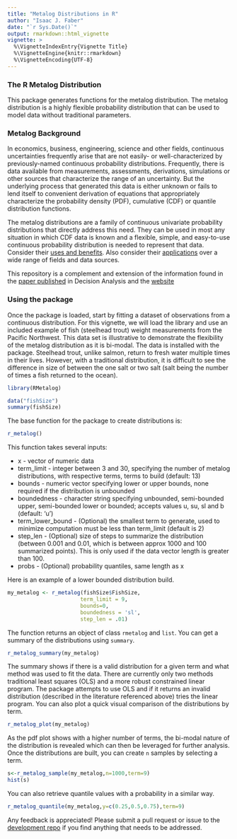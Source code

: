```yaml
---
title: "Metalog Distributions in R"
author: "Isaac J. Faber"
date: "`r Sys.Date()`"
output: rmarkdown::html_vignette
vignette: >
  %\VignetteIndexEntry{Vignette Title}
  %\VignetteEngine{knitr::rmarkdown}
  %\VignetteEncoding{UTF-8}
---
```


### The R Metalog Distribution

This package generates functions for the metalog distribution.  The metalog distribution is a highly flexible probability distribution that can be used to model data without traditional parameters.

### Metalog Background

In economics, business, engineering, science and other fields, continuous uncertainties frequently arise that are not easily- or well-characterized by previously-named continuous probability distributions. Frequently, there is data available from measurements, assessments, derivations, simulations or other sources that characterize the range of an uncertainty. But the underlying process that generated this data is either unknown or fails to lend itself to convenient derivation of equations that appropriately characterize the probability density (PDF), cumulative (CDF) or quantile distribution functions.

The metalog distributions are a family of continuous univariate probability distributions that directly address this need. They can be used in most any situation in which CDF data is known and a flexible, simple, and easy-to-use continuous probability distribution is needed to represent that data. Consider their [uses and benefits](http://www.metalogdistributions.com/usesbenefits.html).  Also consider their [applications](http://www.metalogdistributions.com/applicationsdata.html) over a wide range of fields and data sources.

This repository is a complement and extension of the information found in the [paper published](http://pubsonline.informs.org/doi/abs/10.1287/deca.2016.0338) in Decision Analysis and the [website](http://www.metalogdistributions.com/)

### Using the package

Once the package is loaded, start by fitting a dataset of observations from a continuous distribution.  For this vignette, we will load the library and use an included example of fish (steelhead trout) weight measurements from the Pacific Northwest.  This data set is illustrative to demonstrate the flexibility of the metalog distribution as it is bi-modal.  The data is installed with the package. Steelhead trout, unlike salmon, return to fresh water multiple times in their lives. However, with a traditional distribution, it is difficult to see the difference in size of between the one salt or two salt (salt being the number of times a fish returned to the ocean).

```r
library(RMetalog)

data("fishSize")
summary(fishSize)
```

The base function for the package to create distributions is:

```r
r_metalog()
```

This function takes several inputs:

* x - vector of numeric data
* term_limit - integer between 3 and 30, specifying the number of metalog distributions, with respective terms, terms to build (default: 13)
* bounds - numeric vector specifying lower or upper bounds, none required if the distribution is unbounded
* boundedness - character string specifying unbounded, semi-bounded upper, semi-bounded lower or bounded; accepts values u, su, sl and b (default: 'u')
* term_lower_bound - (Optional) the smallest term to generate, used to minimize computation must be less than term_limit (default is 2)
* step_len - (Optional) size of steps to summarize the distribution (between 0.001 and 0.01, which is between approx 1000 and 100 summarized points). This is only used if the data vector length is greater than 100.
* probs - (Optional) probability quantiles, same length as x

Here is an example of a lower bounded distribution build.

```r
my_metalog <- r_metalog(fishSize$FishSize,
                       term_limit = 9,
                       bounds=0,
                       boundedness = 'sl',
                       step_len = .01)
```

The function returns an object of class `rmetalog` and `list`. You can get a summary of the distributions using `summary`.

```r
r_metalog_summary(my_metalog)
```
  
The summary shows if there is a valid distribution for a given term and what method was used to fit the data. There are currently only two methods traditional least squares (OLS) and a more robust constrained linear program. The package attempts to use OLS and if it returns an invalid distribution (described in the literature referenced above) tries the linear program. You can also plot a quick visual comparison of the distributions by term. 

```r
r_metalog_plot(my_metalog)
```  

As the pdf plot shows with a higher number of terms, the bi-modal nature of the distribution is revealed which can then be leveraged for further analysis. Once the distributions are built, you can create `n` samples by selecting a term.

```r
s<-r_metalog_sample(my_metalog,n=1000,term=9)
hist(s)
```  

You can also retrieve quantile values with a probability in a similar way.

```r
r_metalog_quantile(my_metalog,y=c(0.25,0.5,0.75),term=9)
```  

Any feedback is appreciated! Please submit a pull request or issue to the [development repo](https://github.com/isaacfab/RMetalog) if you find anything that needs to be addressed.




